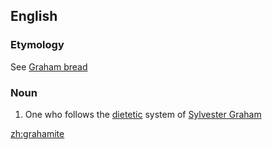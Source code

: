 ==English==

===Etymology===
See [[Graham bread]]

===Noun===
{{en-noun}}

# {{context|US}} One who follows the [[dietetic]] system of [[w:Sylvester Graham|Sylvester Graham]]

[[zh:grahamite]]